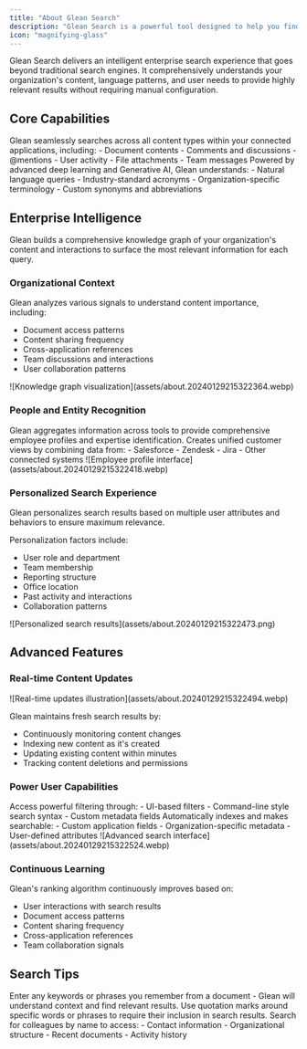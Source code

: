 ```yaml
---
title: "About Glean Search"
description: "Glean Search is a powerful tool designed to help you find the information you need quickly and efficiently across your organization's content."
icon: "magnifying-glass"
---
```


Glean Search delivers an intelligent enterprise search experience that goes beyond traditional search engines. It comprehensively understands your organization's content, language patterns, and user needs to provide highly relevant results without requiring manual configuration.

## Core Capabilities

<CardGroup cols={2}>
  <Card title="Intelligent Content Understanding" icon="file-lines">
    Glean seamlessly searches across all content types within your connected applications, including:
    - Document contents
    - Comments and discussions
    - @mentions
    - User activity
    - File attachments
    - Team messages
  </Card>

  <Card title="Natural Language Processing" icon="language">
    Powered by advanced deep learning and Generative AI, Glean understands:
    - Natural language queries
    - Industry-standard acronyms
    - Organization-specific terminology
    - Custom synonyms and abbreviations
  </Card>
</CardGroup>

## Enterprise Intelligence

<Info>
Glean builds a comprehensive knowledge graph of your organization's content and interactions to surface the most relevant information for each query.
</Info>

### Organizational Context

Glean analyzes various signals to understand content importance, including:
- Document access patterns
- Content sharing frequency
- Cross-application references
- Team discussions and interactions
- User collaboration patterns

<Frame caption="Knowledge graph visualization showing content relationships">
  ![Knowledge graph visualization](assets/about.20240129215322364.webp)
</Frame>

### People and Entity Recognition

<CardGroup cols={2}>
  <Card title="Employee Insights" icon="users">
    Glean aggregates information across tools to provide comprehensive employee profiles and expertise identification.
  </Card>
  
  <Card title="Customer Intelligence" icon="building-user">
    Creates unified customer views by combining data from:
    - Salesforce
    - Zendesk
    - Jira
    - Other connected systems
  </Card>
</CardGroup>

<Frame caption="Employee profile view showing aggregated information">
  ![Employee profile interface](assets/about.20240129215322418.webp)
</Frame>

### Personalized Search Experience

<Info>
Glean personalizes search results based on multiple user attributes and behaviors to ensure maximum relevance.
</Info>

Personalization factors include:
- User role and department
- Team membership
- Reporting structure
- Office location
- Past activity and interactions
- Collaboration patterns

<Frame caption="Example of personalized search results">
  ![Personalized search results](assets/about.20240129215322473.png)
</Frame>

## Advanced Features

### Real-time Content Updates

<Frame caption="Real-time content indexing visualization">
  ![Real-time updates illustration](assets/about.20240129215322494.webp)
</Frame>

Glean maintains fresh search results by:
- Continuously monitoring content changes
- Indexing new content as it's created
- Updating existing content within minutes
- Tracking content deletions and permissions

### Power User Capabilities

<CardGroup cols={2}>
  <Card title="Advanced Filtering" icon="filter">
    Access powerful filtering through:
    - UI-based filters
    - Command-line style search syntax
    - Custom metadata fields
  </Card>

  <Card title="Custom Metadata Support" icon="tags">
    Automatically indexes and makes searchable:
    - Custom application fields
    - Organization-specific metadata
    - User-defined attributes
  </Card>
</CardGroup>

<Frame caption="Advanced search interface with filters">
  ![Advanced search interface](assets/about.20240129215322524.webp)
</Frame>

### Continuous Learning

Glean's ranking algorithm continuously improves based on:
- User interactions with search results
- Document access patterns
- Content sharing frequency
- Cross-application references
- Team collaboration signals

## Search Tips

<AccordionGroup>
  <Accordion title="Basic Search" icon="search">
    Enter any keywords or phrases you remember from a document - Glean will understand context and find relevant results.
  </Accordion>

  <Accordion title="Exact Matches" icon="quote-left">
    Use quotation marks around specific words or phrases to require their inclusion in search results.
  </Accordion>

  <Accordion title="People Search" icon="user-search">
    Search for colleagues by name to access:
    - Contact information
    - Organizational structure
    - Recent documents
    - Activity history
  </Accordion>
</AccordionGroup>